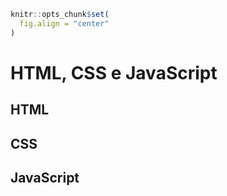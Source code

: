 ```r
knitr::opts_chunk$set(
  fig.align = "center"
)
```

# HTML, CSS e JavaScript {#html-css-js}

## HTML

## CSS {#alemCSS}

## JavaScript

